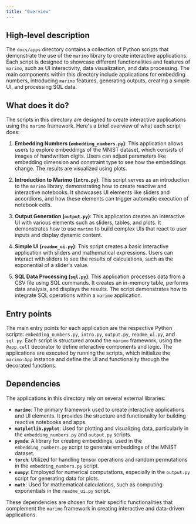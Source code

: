 ```yaml
---
title: "Overview"
---
```


## High-level description

The `docs/apps` directory contains a collection of Python scripts that demonstrate the use of the `marimo` library to create interactive applications. Each script is designed to showcase different functionalities and features of `marimo`, such as UI interactivity, data visualization, and data processing. The main components within this directory include applications for embedding numbers, introducing `marimo` features, generating outputs, creating a simple UI, and processing SQL data.

## What does it do?

The scripts in this directory are designed to create interactive applications using the `marimo` framework. Here's a brief overview of what each script does:

1. **Embedding Numbers (`embedding_numbers.py`)**: This application allows users to explore embeddings of the MNIST dataset, which consists of images of handwritten digits. Users can adjust parameters like embedding dimension and constraint type to see how the embeddings change. The results are visualized using plots.

2. **Introduction to Marimo (`intro.py`)**: This script serves as an introduction to the `marimo` library, demonstrating how to create reactive and interactive notebooks. It showcases UI elements like sliders and accordions, and how these elements can trigger automatic execution of notebook cells.

3. **Output Generation (`output.py`)**: This application creates an interactive UI with various elements such as sliders, tables, and plots. It demonstrates how to use `marimo` to build complex UIs that react to user inputs and display dynamic content.

4. **Simple UI (`readme_ui.py`)**: This script creates a basic interactive application with sliders and mathematical expressions. Users can interact with sliders to see the results of calculations, such as the exponential of a slider's value.

5. **SQL Data Processing (`sql.py`)**: This application processes data from a CSV file using SQL commands. It creates an in-memory table, performs data analysis, and displays the results. The script demonstrates how to integrate SQL operations within a `marimo` application.

## Entry points

The main entry points for each application are the respective Python scripts: `embedding_numbers.py`, `intro.py`, `output.py`, `readme_ui.py`, and `sql.py`. Each script is structured around the `marimo` framework, using the `@app.cell` decorator to define interactive components and logic. The applications are executed by running the scripts, which initialize the `marimo.App` instance and define the UI and functionality through the decorated functions.

## Dependencies

The applications in this directory rely on several external libraries:

- **`marimo`**: The primary framework used to create interactive applications and UI elements. It provides the structure and functionality for building reactive notebooks and apps.
- **`matplotlib.pyplot`**: Used for plotting and visualizing data, particularly in the `embedding_numbers.py` and `output.py` scripts.
- **`pymde`**: A library for creating embeddings, used in the `embedding_numbers.py` script to generate embeddings of the MNIST dataset.
- **`torch`**: Utilized for handling tensor operations and random permutations in the `embedding_numbers.py` script.
- **`numpy`**: Employed for numerical computations, especially in the `output.py` script for generating data for plots.
- **`math`**: Used for mathematical calculations, such as computing exponentials in the `readme_ui.py` script.

These dependencies are chosen for their specific functionalities that complement the `marimo` framework in creating interactive and data-driven applications.